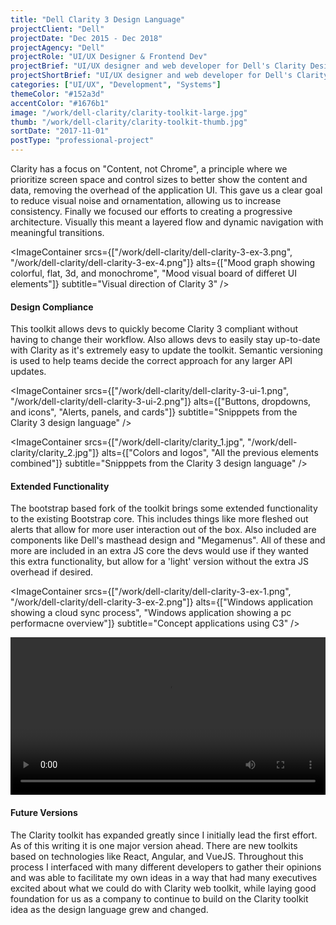 ```yaml
---
title: "Dell Clarity 3 Design Language"
projectClient: "Dell"
projectDate: "Dec 2015 - Dec 2018"
projectAgency: "Dell"
projectRole: "UI/UX Designer & Frontend Dev"
projectBrief: "UI/UX designer and web developer for Dell's Clarity Design Language. This iteration of the Clarity design language was focused around enterprise software and needs. Built to be robust and easy to use, with strong documentation and examples."
projectShortBrief: "UI/UX designer and web developer for Dell's Clarity Design Language. Clarity is an enterprise worthy design system."
categories: ["UI/UX", "Development", "Systems"]
themeColor: "#152a3d"
accentColor: "#1676b1"
image: "/work/dell-clarity/clarity-toolkit-large.jpg"
thumb: "/work/dell-clarity/clarity-toolkit-thumb.jpg"
sortDate: "2017-11-01"
postType: "professional-project"
---
```


Clarity has a focus on "Content, not Chrome", a principle where we prioritize screen space and control sizes to better show the content and data, removing the overhead of the application UI. This gave us a clear goal to reduce visual noise and ornamentation, allowing us to increase consistency. Finally we focused our efforts to creating a progressive architecture. Visually this meant a layered flow and dynamic navigation with meaningful transitions.

<ImageContainer
    srcs={["/work/dell-clarity/dell-clarity-3-ex-3.png", "/work/dell-clarity/dell-clarity-3-ex-4.png"]}
    alts={["Mood graph showing colorful, flat, 3d, and monochrome", "Mood visual board of differet UI elements"]}
    subtitle="Visual direction of Clarity 3"
/>

#### Design Compliance

This toolkit allows devs to quickly become Clarity 3 compliant without having to change their workflow. Also allows devs to easily stay up-to-date with Clarity as it's extremely easy to update the toolkit. Semantic versioning is used to help teams decide the correct approach for any larger API updates.

<ImageContainer
    srcs={["/work/dell-clarity/dell-clarity-3-ui-1.png", "/work/dell-clarity/dell-clarity-3-ui-2.png"]}
    alts={["Buttons, dropdowns, and icons", "Alerts, panels, and cards"]}
    subtitle="Snipppets from the Clarity 3 design language"
/>

<ImageContainer
    srcs={["/work/dell-clarity/clarity_1.jpg", "/work/dell-clarity/clarity_2.jpg"]}
    alts={["Colors and logos", "All the previous elements combined"]}
    subtitle="Snipppets from the Clarity 3 design language"
/>

#### Extended Functionality

The bootstrap based fork of the toolkit brings some extended functionality to the existing Bootstrap core. This includes things like more fleshed out alerts that allow for more user interaction out of the box. Also included are components like Dell's masthead design and "Megamenus". All of these and more are included in an extra JS core the devs would use if they wanted this extra functionality, but allow for a 'light' version without the extra JS overhead if desired.

<ImageContainer
    srcs={["/work/dell-clarity/dell-clarity-3-ex-1.png", "/work/dell-clarity/dell-clarity-3-ex-2.png"]}
    alts={["Windows application showing a cloud sync process", "Windows application showing a pc performacne overview"]}
    subtitle="Concept applications using C3"
/>

<video width="100%" controls loop>
    <source src="/work/dell-clarity/clarity-dashboard.mp4" type="video/mp4" />
</video>

#### Future Versions

The Clarity toolkit has expanded greatly since I initially lead the first effort. As of this writing it is one major version ahead. There are new toolkits based on technologies like React, Angular, and VueJS. Throughout this process I interfaced with many different developers to gather their opinions and was able to facilitate my own ideas in a way that had many executives excited about what we could do with Clarity web toolkit, while laying good foundation for us as a company to continue to build on the Clarity toolkit idea as the design language grew and changed.
